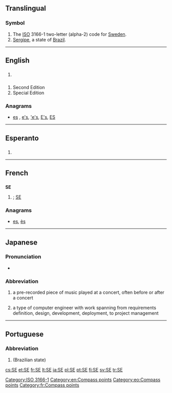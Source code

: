 {{also|Appendix:Variations of "se"}}
==Translingual==

===Symbol===
{{head|mul|symbol}}

# The [[ISO]] 3166-1 two-letter (alpha-2) code for [[Sweden]].
# [[Sergipe]], a state of [[Brazil]].

[[Category:ISO 3166-1]]
----

==English==

==={{abbreviation-old|en}}===
{{en-abbr}}

# {{abbreviation of|southeast}}

==={{initialism-old|en}}===
{{en-initialism}}

# Second Edition
# Special Edition

===Anagrams===
* [[es#English|es]] , [[e's#English|e's]], [['e's#English|'e's]], [[E's#English|E's]], [[ES#English|ES]]

[[Category:en:Compass points]]

----

==Esperanto==

==={{abbreviation-old|eo}}===
{{head|eo|abbreviation}}

# {{abbreviation of|sudeosto||southeast|lang=eo}}

[[Category:eo:Compass points]]
----

==French==

==={{abbreviation-old|fr}}===
'''SE'''

# {{abbreviation of|sud-est|lang=fr|nodot=1}}; [[#English|SE]]

===Anagrams===
* [[es#French|es]], [[ès#French|ès]]

[[Category:fr:Compass points]]

----

==Japanese==

===Pronunciation===
* {{IPA|/esuiː/|lang=ja}}

===Abbreviation===
{{head|ja|abbreviation}}

# {{abbreviation of|サウンドエフェクト|lang=ja}} a pre-recorded piece of music played at a concert, often before or after a concert
# {{abbreviation of|システムエンジニア|lang=ja}} a type of computer engineer with work spanning from requirements definition, design, development, deployment, to project management

----

==Portuguese==

===Abbreviation===
{{head|pt|abbreviation}}

# {{abbreviation of|Sergipe|lang=pt}} (Brazilian state)

[[cs:SE]]
[[et:SE]]
[[fr:SE]]
[[lt:SE]]
[[ja:SE]]
[[pl:SE]]
[[pt:SE]]
[[fi:SE]]
[[sv:SE]]
[[tr:SE]]